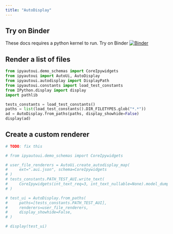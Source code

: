 ```yaml
---
title: "AutoDisplay"
---
```


::: {.callout-warning}
## Try on Binder

These docs requires a python kernel to run. Try on Binder [![Binder](https://mybinder.org/badge_logo.svg)](https://mybinder.org/v2/gh/maxfordham/ipyautoui/HEAD?urlpath=%2Fdoc%2Ftree%2Fdocs%2Fautodisplay.qmd)
:::


## Render a list of files

```python

from ipyautoui.demo_schemas import CoreIpywidgets
from ipyautoui import AutoUi, AutoDisplay
from ipyautoui.autodisplay import DisplayPath
from ipyautoui.constants import load_test_constants
from IPython.display import display
import pathlib

tests_constants = load_test_constants()
paths = list(load_test_constants().DIR_FILETYPES.glob("*.*"))
ad = AutoDisplay.from_paths(paths, display_showhide=False)
display(ad)
```

## Create a custom renderer

```python

# TODO: fix this

# from ipyautoui.demo_schemas import CoreIpywidgets

# user_file_renderers = AutoUi.create_autodisplay_map(
#     ext=".aui.json", schema=CoreIpywidgets
# )
# tests_constants.PATH_TEST_AUI.write_text(
#     CoreIpywidgets(int_text_req=3, int_text_nullable=None).model_dump_json(indent=4)
# )

# test_ui = AutoDisplay.from_paths(
#     paths=[tests_constants.PATH_TEST_AUI],
#     renderers=user_file_renderers,
#     display_showhide=False,
# )

# display(test_ui)
```
